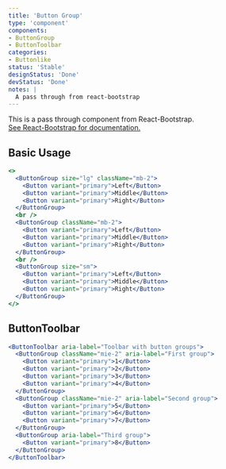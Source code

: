 ```yaml
---
title: 'Button Group'
type: 'component'
components:
- ButtonGroup
- ButtonToolbar
categories:
- Buttonlike
status: 'Stable'
designStatus: 'Done'
devStatus: 'Done'
notes: |
  A pass through from react-bootstrap
---
```


<p className="lead">
  This is a pass through component from React-Bootstrap.<br/>
  <a href="https://react-bootstrap-v4.netlify.app/components/button-group/" target="_blank" rel="noopener noreferrer">
    See React-Bootstrap for documentation.
  </a>
</p>

## Basic Usage

```jsx live
<>
  <ButtonGroup size="lg" className="mb-2">
    <Button variant="primary">Left</Button>
    <Button variant="primary">Middle</Button>
    <Button variant="primary">Right</Button>
  </ButtonGroup>
  <br />
  <ButtonGroup className="mb-2">
    <Button variant="primary">Left</Button>
    <Button variant="primary">Middle</Button>
    <Button variant="primary">Right</Button>
  </ButtonGroup>
  <br />
  <ButtonGroup size="sm">
    <Button variant="primary">Left</Button>
    <Button variant="primary">Middle</Button>
    <Button variant="primary">Right</Button>
  </ButtonGroup>
</>
```

## ButtonToolbar

```jsx live
<ButtonToolbar aria-label="Toolbar with button groups">
  <ButtonGroup className="mie-2" aria-label="First group">
    <Button variant="primary">1</Button>
    <Button variant="primary">2</Button>
    <Button variant="primary">3</Button>
    <Button variant="primary">4</Button>
  </ButtonGroup>
  <ButtonGroup className="mie-2" aria-label="Second group">
    <Button variant="primary">5</Button>
    <Button variant="primary">6</Button>
    <Button variant="primary">7</Button>
  </ButtonGroup>
  <ButtonGroup aria-label="Third group">
    <Button variant="primary">8</Button>
  </ButtonGroup>
</ButtonToolbar>
```
